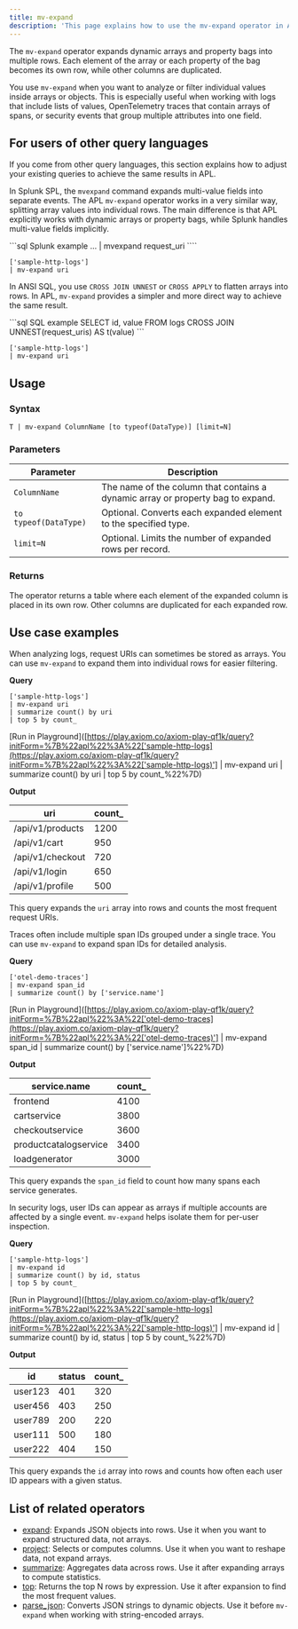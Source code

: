 ```yaml
---
title: mv-expand
description: 'This page explains how to use the mv-expand operator in APL.'
---
```


The `mv-expand` operator expands dynamic arrays and property bags into multiple rows. Each element of the array or each property of the bag becomes its own row, while other columns are duplicated.  

You use `mv-expand` when you want to analyze or filter individual values inside arrays or objects. This is especially useful when working with logs that include lists of values, OpenTelemetry traces that contain arrays of spans, or security events that group multiple attributes into one field.

## For users of other query languages

If you come from other query languages, this section explains how to adjust your existing queries to achieve the same results in APL.

<AccordionGroup>
<Accordion title="Splunk SPL users">

In Splunk SPL, the `mvexpand` command expands multi-value fields into separate events. The APL `mv-expand` operator works in a very similar way, splitting array values into individual rows. The main difference is that APL explicitly works with dynamic arrays or property bags, while Splunk handles multi-value fields implicitly.

<CodeGroup>
```sql Splunk example
... | mvexpand request_uri
````

```kusto APL equivalent
['sample-http-logs']
| mv-expand uri
```

</CodeGroup>

</Accordion>
<Accordion title="ANSI SQL users">

In ANSI SQL, you use `CROSS JOIN UNNEST` or `CROSS APPLY` to flatten arrays into rows. In APL, `mv-expand` provides a simpler and more direct way to achieve the same result.

<CodeGroup>
```sql SQL example
SELECT id, value
FROM logs
CROSS JOIN UNNEST(request_uris) AS t(value)
```

```kusto APL equivalent
['sample-http-logs']
| mv-expand uri
```

</CodeGroup>

</Accordion>
</AccordionGroup>

## Usage

### Syntax

```kusto
T | mv-expand ColumnName [to typeof(DataType)] [limit=N]
```

### Parameters

| Parameter             | Description                                                                     |
| --------------------- | ------------------------------------------------------------------------------- |
| `ColumnName`          | The name of the column that contains a dynamic array or property bag to expand. |
| `to typeof(DataType)` | Optional. Converts each expanded element to the specified type.                 |
| `limit=N`             | Optional. Limits the number of expanded rows per record.                        |

### Returns

The operator returns a table where each element of the expanded column is placed in its own row. Other columns are duplicated for each expanded row.

## Use case examples

<Tabs>
<Tab title="Log analysis">

When analyzing logs, request URIs can sometimes be stored as arrays. You can use `mv-expand` to expand them into individual rows for easier filtering.

**Query**

```kusto
['sample-http-logs']
| mv-expand uri
| summarize count() by uri
| top 5 by count_
```

[Run in Playground]([https://play.axiom.co/axiom-play-qf1k/query?initForm=%7B%22apl%22%3A%22['sample-http-logs](https://play.axiom.co/axiom-play-qf1k/query?initForm=%7B%22apl%22%3A%22['sample-http-logs)'] | mv-expand uri | summarize count() by uri | top 5 by count_%22%7D)

**Output**

| uri              | count_ |
| ---------------- | ------- |
| /api/v1/products | 1200    |
| /api/v1/cart     | 950     |
| /api/v1/checkout | 720     |
| /api/v1/login    | 650     |
| /api/v1/profile  | 500     |

This query expands the `uri` array into rows and counts the most frequent request URIs.

</Tab>
<Tab title="OpenTelemetry traces">

Traces often include multiple span IDs grouped under a single trace. You can use `mv-expand` to expand span IDs for detailed analysis.

**Query**

```kusto
['otel-demo-traces']
| mv-expand span_id
| summarize count() by ['service.name']
```

[Run in Playground]([https://play.axiom.co/axiom-play-qf1k/query?initForm=%7B%22apl%22%3A%22['otel-demo-traces](https://play.axiom.co/axiom-play-qf1k/query?initForm=%7B%22apl%22%3A%22['otel-demo-traces)'] | mv-expand span_id | summarize count() by ['service.name']%22%7D)

**Output**

| service.name          | count_ |
| --------------------- | ------- |
| frontend              | 4100    |
| cartservice           | 3800    |
| checkoutservice       | 3600    |
| productcatalogservice | 3400    |
| loadgenerator         | 3000    |

This query expands the `span_id` field to count how many spans each service generates.

</Tab>
<Tab title="Security logs">

In security logs, user IDs can appear as arrays if multiple accounts are affected by a single event. `mv-expand` helps isolate them for per-user inspection.

**Query**

```kusto
['sample-http-logs']
| mv-expand id
| summarize count() by id, status
| top 5 by count_
```

[Run in Playground]([https://play.axiom.co/axiom-play-qf1k/query?initForm=%7B%22apl%22%3A%22['sample-http-logs](https://play.axiom.co/axiom-play-qf1k/query?initForm=%7B%22apl%22%3A%22['sample-http-logs)'] | mv-expand id | summarize count() by id, status | top 5 by count_%22%7D)

**Output**

| id      | status | count_ |
| ------- | ------ | ------- |
| user123 | 401    | 320     |
| user456 | 403    | 250     |
| user789 | 200    | 220     |
| user111 | 500    | 180     |
| user222 | 404    | 150     |

This query expands the `id` array into rows and counts how often each user ID appears with a given status.

</Tab>
</Tabs>

## List of related operators

- [expand](/apl/tabular-operators/expand-operator): Expands JSON objects into rows. Use it when you want to expand structured data, not arrays.
- [project](/apl/tabular-operators/project-operator): Selects or computes columns. Use it when you want to reshape data, not expand arrays.
- [summarize](/apl/tabular-operators/summarize-operator): Aggregates data across rows. Use it after expanding arrays to compute statistics.
- [top](/apl/tabular-operators/top-operator): Returns the top N rows by expression. Use it after expansion to find the most frequent values.
- [parse_json](/apl/scalar-functions/parse-json-function): Converts JSON strings to dynamic objects. Use it before `mv-expand` when working with string-encoded arrays.
